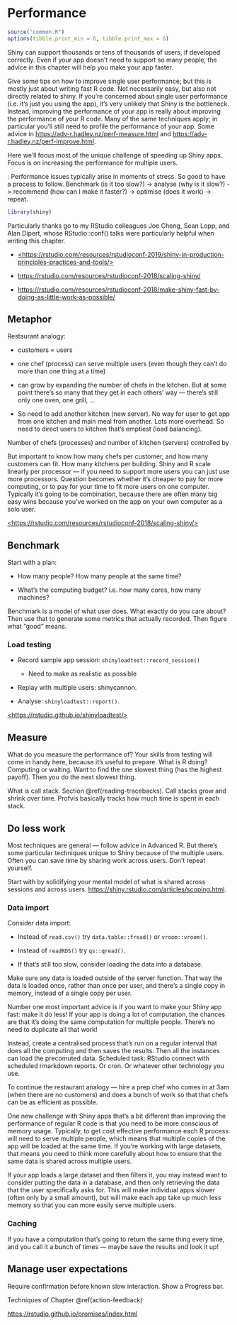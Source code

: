 # Performance {#performance}

```r
source("common.R")
options(tibble.print_min = 6, tibble.print_max = 6)
```

Shiny can support thousands or tens of thousands of users, if developed correctly.
Even if your app doesn't need to support so many people, the advice in this chapter will help you make your app faster.

Give some tips on how to improve single user performance; but this is mostly just about writing fast R code.
Not necessarily easy, but also not directly related to shiny.
If you're concerned about single user performance (i.e. it's just you using the app), it's very unlikely that Shiny is the bottleneck.
Instead, improving the performance of your app is really about improving the performance of your R code.
Many of the same techniques apply; in particular you'll still need to profile the performance of your app.
Some advice in <https://adv-r.hadley.nz/perf-measure.html> and <https://adv-r.hadley.nz/perf-improve.html>.

Here we'll focus most of the unique challenge of speeding up Shiny apps.
Focus is on increasing the performance for multiple users.

: Performance issues typically arise in moments of stress.
So good to have a process to follow.
Benchmark (is it too slow?) -\> analyse (why is it slow?) -\> recommend (how can I make it faster?) -\> optimise (does it work) -\> repeat.

```r
library(shiny)
```

Particularly thanks go to my RStudio colleagues Joe Cheng, Sean Lopp, and Alan Dipert, whose RStudio::conf() talks were particularly helpful when writing this chapter.

-   [<https://rstudio.com/resources/rstudioconf-2019/shiny-in-production-principles-practices-and-tools/>](https://rstudio.com/resources/rstudioconf-2019/shiny-in-production-principles-practices-and-tools/){.uri}

-   <https://rstudio.com/resources/rstudioconf-2018/scaling-shiny/>

-   <https://rstudio.com/resources/rstudioconf-2018/make-shiny-fast-by-doing-as-little-work-as-possible/>

## Metaphor

Restaurant analogy:

-   customers = users

-   one chef (process) can serve multiple users (even though they can't do more than one thing at a time)

-   can grow by expanding the number of chefs in the kitchen.
    But at some point there's so many that they get in each others' way --- there's still only one oven, one grill, ...

-   So need to add another kitchen (new server).
    No way for user to get app from one kitchen and main meal from another.
    Lots more overhead.
    So need to direct users to kitchen that's emptiest (load balancing).

Number of chefs (processes) and number of kitchen (servers) controlled by

But important to know how many chefs per customer, and how many customers can fit.
How many kitchens per building.
Shiny and R scale linearly per processor --- if you need to support more users you can just use more processors.
Question becomes whether it's cheaper to pay for more computing, or to pay for your time to fit more users on one computer.
Typically it's going to be combination, because there are often many big easy wins because you've worked on the app on your own computer as a solo user.

[<https://rstudio.com/resources/rstudioconf-2018/scaling-shiny/>](https://rstudio.com/resources/rstudioconf-2018/scaling-shiny/){.uri}

## Benchmark

Start with a plan:

-   How many people?
    How many people at the same time?

-   What's the computing budget?
    i.e. how many cores, how many machines?

Benchmark is a model of what user does.
What exactly do you care about?
Then use that to generate some metrics that actually recorded.
Then figure what "good" means.

### Load testing

-   Record sample app session: `shinyloadtest::record_session()`

    -   Need to make as realistic as possible

-   Replay with multiple users: shinycannon.

-   Analyse: `shinyloadtest::report()`.

[<https://rstudio.github.io/shinyloadtest/>](https://rstudio.github.io/shinyloadtest/){.uri}

## Measure

What do you measure the performance of?
Your skills from testing will come in handy here, because it's useful to prepare.
What is R doing?
Computing or waiting.
Want to find the one slowest thing (has the highest payoff).
Then you do the next slowest thing.

What is call stack.
Section \@ref(reading-tracebacks).
Call stacks grow and shrink over time.
Profvis basically tracks how much time is spent in each stack.

## Do less work

Most techniques are general --- follow advice in Advanced R. But there's some particular techniques unique to Shiny because of the multiple users.
Often you can save time by sharing work across users.
Don't repeat yourself.

Start with by solidifying your mental model of what is shared across sessions and across users.
<https://shiny.rstudio.com/articles/scoping.html>.

### Data import

Consider data import:

-   Instead of `read.csv()` try `data.table::fread()` or `vroom::vroom()`.

-   Instead of `readRDS()` try `qs::qread()`.

-   If that's still too slow, consider loading the data into a database.

Make sure any data is loaded outside of the server function.
That way the data is loaded once, rather than once per user, and there's a single copy in memory, instead of a single copy per user.

Number one most important advice is if you want to make your Shiny app fast: make it do less!
If your app is doing a lot of computation, the chances are that it's doing the same computation for multiple people.
There's no need to duplicate all that work!

Instead, create a centralised process that's run on a regular interval that does all the computing and then saves the results.
Then all the instances can load the precomuted data.
Scheduled task: RStudio connect with scheduled rmarkdown reports.
Or cron.
Or whatever other technology you use.

To continue the restaurant analogy --- hire a prep chef who comes in at 3am (when there are no customers) and does a bunch of work so that that chefs can be as efficient as possible.

One new challenge with Shiny apps that's a bit different than improving the performance of regular R code is that you need to be more conscious of memory usage.
Typically, to get cost effective performance each R process will need to serve multiple people, which means that multiple copies of the app will be loaded at the same time.
If you're working with large datasets, that means you need to think more carefully about how to ensure that the same data is shared across multiple users.

If your app loads a large dataset and then filters it, you may instead want to consider putting the data in a database, and then only retrieving the data that the user specifically asks for.
This will make individual apps slower (often only by a small amount), but will make each app take up much less memory so that you can more easily serve multiple users.

### Caching

If you have a computation that's going to return the same thing every time, and you call it a bunch of times --- maybe save the results and look it up!

## Manage user expectations

Require confirmation before known slow interaction.
Show a Progress bar.

Techniques of Chapter \@ref(action-feedback)

<https://rstudio.github.io/promises/index.html>
